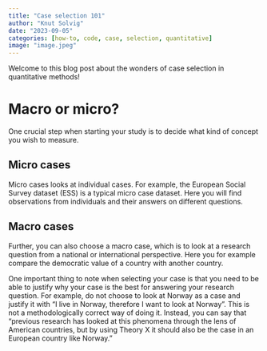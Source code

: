 ```yaml
---
title: "Case selection 101"
author: "Knut Solvig"
date: "2023-09-05"
categories: [how-to, code, case, selection, quantitative]
image: "image.jpeg"
---
```


Welcome to this blog post about the wonders of case selection in quantitative methods!

# Macro or micro?

One crucial step when starting your study is to decide what kind of concept you wish to measure.

## Micro cases

Micro cases looks at individual cases. For example, the European Social Survey dataset (ESS) is a typical micro case dataset. Here you will find observations from individuals and their answers on different questions.

## Macro cases

Further, you can also choose a macro case, which is to look at a research question from a national or international perspective. Here you for example compare the democratic value of a country with another country.

One important thing to note when selecting your case is that you need to be able to justify why your case is the best for answering your research question. For example, do not choose to look at Norway as a case and justify it with "I live in Norway, therefore I want to look at Norway". This is not a methodologically correct way of doing it. Instead, you can say that "previous research has looked at this phenomena through the lens of American countries, but by using Theory X it should also be the case in an European country like Norway."
